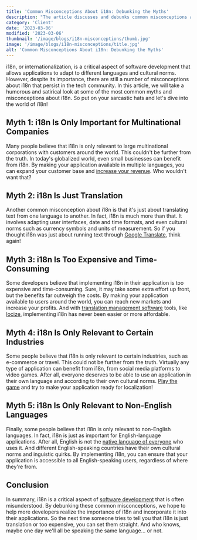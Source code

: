 ```yaml
---
title: 'Common Misconceptions About i18n: Debunking the Myths'
description: "The article discusses and debunks common misconceptions about i18n (internationalization) in a humorous and satirical tone."
category: 'Client'
date: '2023-03-06'
modified: '2023-03-06'
thumbnail: '/image/blogs/i18n-misconceptions/thumb.jpg'
image: '/image/blogs/i18n-misconceptions/title.jpg'
alt: 'Common Misconceptions About i18n: Debunking the Myths'
---
```


i18n, or internationalization, is a critical aspect of software development that allows applications to adapt to different languages and cultural norms. However, despite its importance, there are still a number of misconceptions about i18n that persist in the tech community. In this article, we will take a humorous and satirical look at some of the most common myths and misconceptions about i18n. So put on your sarcastic hats and let's dive into the world of i18n!


## Myth 1: i18n Is Only Important for Multinational Companies

Many people believe that i18n is only relevant to large multinational corporations with customers around the world. This couldn't be further from the truth. In today's globalized world, even small businesses can benefit from i18n. By making your application available in multiple languages, you can expand your customer base and [increase your revenue](../grow-online-business). Who wouldn't want that?

## Myth 2: i18n Is Just Translation

Another common misconception about i18n is that it's just about translating text from one language to another. In fact, i18n is much more than that. It involves adapting user interfaces, date and time formats, and even cultural norms such as currency symbols and units of measurement. So if you thought i18n was just about running text through [Google Translate](https://locize.com/blog/google-translate-accuracy/), think again!

## Myth 3: i18n Is Too Expensive and Time-Consuming

Some developers believe that implementing i18n in their application is too expensive and time-consuming. Sure, it may take some extra effort up front, but the benefits far outweigh the costs. By making your application available to users around the world, you can reach new markets and increase your profits. And with [translation management software](../i18n-l10n-t9n-tms/) tools, like [locize](https://locize.com), implementing i18n has never been easier or more affordable.

## Myth 4: i18n Is Only Relevant to Certain Industries

Some people believe that i18n is only relevant to certain industries, such as e-commerce or travel. This could not be further from the truth. Virtually any type of application can benefit from i18n, from social media platforms to video games. After all, everyone deserves to be able to use an application in their own language and according to their own cultural norms. [Play the game](https://locize.com/blog/is-your-software-ready-for-localization/) and try to make your application ready for localization!

## Myth 5: i18n Is Only Relevant to Non-English Languages

Finally, some people believe that i18n is only relevant to non-English languages. In fact, i18n is just as important for English-language applications. After all, English is not the [native language of everyone](../grow-online-business) who uses it. And different English-speaking countries have their own cultural norms and inguistic quirks. By implementing i18n, you can ensure that your application is accessible to all English-speaking users, regardless of where they're from.

## Conclusion

In summary, i18n is a critical aspect of [software development](https://locize.com/blog/what-is-software-localization/) that is often misunderstood. By debunking these common misconceptions, we hope to help more developers realize the importance of i18n and incorporate it into their applications. So the next time someone tries to tell you that i18n is just translation or too expensive, you can set them straight. And who knows, maybe one day we'll all be speaking the same language... or not.

